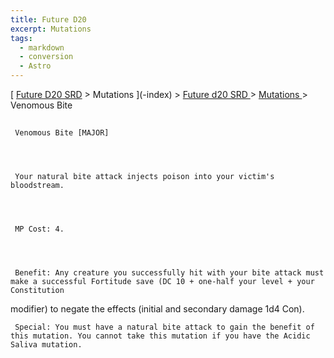 ```yaml
---
title: Future D20
excerpt: Mutations
tags:
  - markdown
  - conversion
  - Astro
---
```







[
[Future D20 SRD]( / ) > Mutations
     ](-index)
     >
     [
      Future d20 SRD
     ](future-d20-srd-index)
     >
     [
      Mutations
     ](future-d20-srd-mutations-index)
     > Venomous Bite
    





## 
     Venomous Bite [MAJOR]
    



     Your natural bite attack injects poison into your victim's bloodstream.
    



     MP Cost: 4.
    



     Benefit: Any creature you successfully hit with your bite attack must make a successful Fortitude save (DC 10 + one-half your level + your Constitution
modifier) to negate the effects (initial and secondary damage 1d4 Con).
    



     Special: You must have a natural bite attack to gain the benefit of this mutation. You cannot take this mutation if you have the Acidic Saliva mutation.
    




